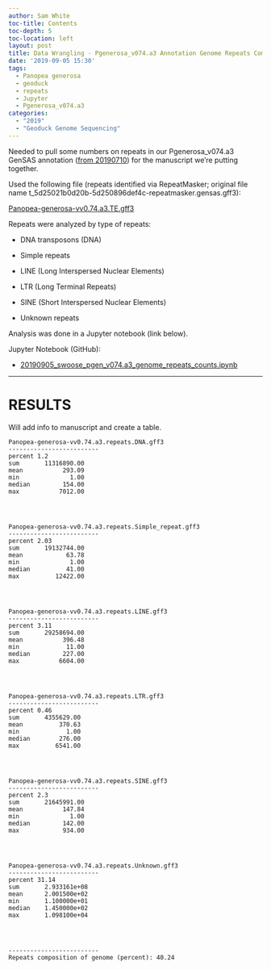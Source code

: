 ```yaml
---
author: Sam White
toc-title: Contents
toc-depth: 5
toc-location: left
layout: post
title: Data Wrangling - Pgenerosa_v074.a3 Annotation Genome Repeats Compostion
date: '2019-09-05 15:30'
tags:
  - Panopea generosa
  - geoduck
  - repeats
  - Jupyter
  - Pgenerosa_v074.a3
categories:
  - "2019"
  - "Geoduck Genome Sequencing"
---
```

Needed to pull some numbers on repeats in our Pgenerosa_v074.a3 GenSAS annotation ([from 20190710](https://robertslab.github.io/sams-notebook/posts/2019/2019-07-10-Genome-Annotation---Pgenerosa_v074-Using-GenSAS/)) for the manuscript we're putting together.

Used the following file (repeats identified via RepeatMasker; original file name t_5d25021b0d20b-5d250896def4c-repeatmasker.gensas.gff3):

[Panopea-generosa-vv0.74.a3.TE.gff3](https://owl.fish.washington.edu/halfshell/genomic-databank/Panopea-generosa-vv0.74.a3.TE.gff3)

Repeats were analyzed by type of repeats:

- DNA transposons (DNA)

- Simple repeats

- LINE (Long Interspersed Nuclear Elements)

- LTR (Long Terminal Repeats)

- SINE (Short Interspersed Nuclear Elements)

- Unknown repeats

Analysis was done in a Jupyter notebook (link below).

Jupyter Notebook (GitHub):

- [20190905_swoose_pgen_v074.a3_genome_repeats_counts.ipynb](https://github.com/RobertsLab/code/blob/master/notebooks/sam/20190905_swoose_pgen_v074.a3_genome_repeats_counts.ipynb)

---

# RESULTS

Will add info to manuscript and create a table.

```
Panopea-generosa-vv0.74.a3.repeats.DNA.gff3
-------------------------
percent 1.2
sum       11316890.00
mean           293.09
min              1.00
median         154.00
max           7012.00




Panopea-generosa-vv0.74.a3.repeats.Simple_repeat.gff3
-------------------------
percent 2.03
sum       19132744.00
mean            63.78
min              1.00
median          41.00
max          12422.00




Panopea-generosa-vv0.74.a3.repeats.LINE.gff3
-------------------------
percent 3.11
sum       29258694.00
mean           396.48
min             11.00
median         227.00
max           6604.00




Panopea-generosa-vv0.74.a3.repeats.LTR.gff3
-------------------------
percent 0.46
sum       4355629.00
mean          370.63
min             1.00
median        276.00
max          6541.00




Panopea-generosa-vv0.74.a3.repeats.SINE.gff3
-------------------------
percent 2.3
sum       21645991.00
mean           147.84
min              1.00
median         142.00
max            934.00




Panopea-generosa-vv0.74.a3.repeats.Unknown.gff3
-------------------------
percent 31.14
sum       2.933161e+08
mean      2.001500e+02
min       1.100000e+01
median    1.450000e+02
max       1.098100e+04




-------------------------
Repeats composition of genome (percent): 40.24
```
